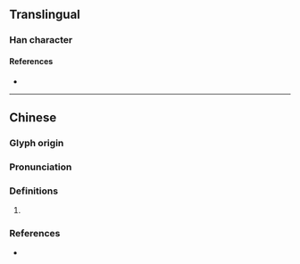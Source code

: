 {{character info}}
==Translingual==

===Han character===
{{Han char|rn=9|rad=人|as=04|sn=6|four=|canj=OQJ|ids=⿰亻丰}}

====References====
* {{Han ref|kx=0094.220|dkj=00414|dj=0200.130|hdz=10122.040|uh=4EF9|ud=20217}}

----

==Chinese==
{{zh-forms}}

===Glyph origin===
{{Han etym}}

===Pronunciation===
{{zh-pron
|m=fēng
|c=fung1
|mc=y
|oc=y
|cat=pn
}}

===Definitions===
{{zh-hanzi}}

# {{n-g|the name of a legendary immortal}}

===References===
* {{R:twedu|C00081}}